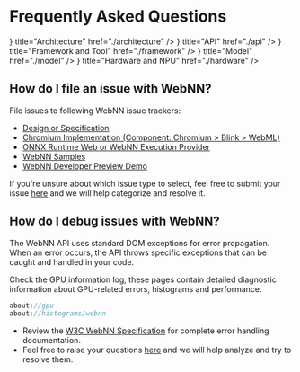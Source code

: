
# Frequently Asked Questions

<Cards>
  <Cards.Card
    icon={<ArchitectureIcon />}
    title="Architecture"
    href="./architecture"
  />
  <Cards.Card
    icon={<ApiIcon />}
    title="API"
    href="./api"
  />
  <Cards.Card
    icon={<JsIcon />}
    title="Framework and Tool"
    href="./framework"
  />
  <Cards.Card
    icon={<ModelIcon />}
    title="Model"
    href="./model"
  />
    <Cards.Card
    icon={<HardwareIcon />}
    title="Hardware and NPU"
    href="./hardware"
  />
</Cards>

## How do I file an issue with WebNN?

File issues to following WebNN issue trackers:

- [Design or Specification](https://github.com/webmachinelearning/webnn/issues)
- [Chromium Implementation (Component: Chromium > Blink > WebML)](https://issues.chromium.org/issues?q=status:open%20componentid:1456206&s=created_time:desc)
- [ONNX Runtime Web or WebNN Execution Provider](https://github.com/microsoft/onnxruntime/issues)
- [WebNN Samples](https://github.com/webmachinelearning/webnn-samples/issues)
- [WebNN Developer Preview Demo](https://github.com/microsoft/webnn-developer-preview/issues)

If you're unsure about which issue type to select, feel free to submit your issue [here](https://github.com/webmachinelearning/webnn-samples/issues) and we will help categorize and resolve it.

## How do I debug issues with WebNN?

The WebNN API uses standard DOM exceptions for error propagation. When an error occurs, the API throws specific exceptions that can be caught and handled in your code.

Check the GPU information log, these pages contain detailed diagnostic information about GPU-related errors, histograms and performance.

```javascript
about://gpu
about://histograms/webnn
```

- Review the [W3C WebNN Specification](https://www.w3.org/TR/webnn/) for complete error handling documentation.
- Feel free to raise your questions [here](https://github.com/webmachinelearning/webnn-samples/issues) and we will help analyze and try to resolve them.